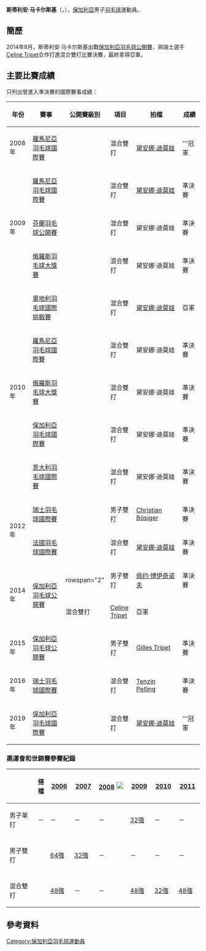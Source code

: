 {{noteTA|G1=Badminton}}
{{Infobox 羽球選手
| playername              = 斯蒂利安·马卡尔斯基<br/>{{lang|bg|Stilian Makarski}}
| image                   = 
| size                    = 
| caption                 = 
| birth_name              = 
| date_of_birth           = {{birth_date_and_age|1985|3|18}}
| place_of_birth          = 
| height                  = 
| weight                  = 
| event                   = 男子單打、男子雙打、混合雙打
| country                 = {{BUL}}
| years_started           = 
| handedness              = 
| coach                   = 
| highest_ranking         = 第28位（混雙-[[黛安娜·迪莫娃|迪莫娃]]）
| date_of_highest_ranking = 2010年1月21日<ref name="ranking">[http://bwfcontent.tournamentsoftware.com/ranking/player.aspx?id=10213&player=108294 BWF World Ranking - Ranking of Stilian MAKARSKI (15084)]{{en}}</ref>
| current_ranking         = 第351位（男單）<br/>第377位（男雙-[[安东尼·迪马尔特雷|迪马尔特雷]]）<br/>第459位（男雙-[[Gilles_Tripet|Tripet]]）<br/>第690位（男雙-[[亚历克斯·弗拉尔|弗拉尔]]）<br/>第1242位（男雙-[[Joel_Koenig|Koenig]]）<br/>第1242位（男雙-[[布拉戈韦斯特·基斯耶夫|基斯耶夫]]）<br/>第207位（混雙-[[Celine_Tripet|Tripet]]）
| date_of_current_ranking = 2015年11月26日<ref>[http://bwfcontent.tournamentsoftware.com/ranking/category.aspx?id=10213&category=472 BWF World Ranking - BWF世界排名榜 (11/26/2015) - Men's singles] {{Wayback|url=http://bwfcontent.tournamentsoftware.com/ranking/category.aspx?id=10213&category=472 |date=20181001165848 }}{{en}}</ref><ref>[http://bwfcontent.tournamentsoftware.com/ranking/category.aspx?id=10213&category=474 BWF World Ranking - BWF世界排名榜 (11/26/2015) - Men's doubles] {{Wayback|url=http://bwfcontent.tournamentsoftware.com/ranking/category.aspx?id=10213&category=474 |date=20181001162505 }}{{en}}</ref><ref>[http://bwfcontent.tournamentsoftware.com/ranking/category.aspx?id=10213&category=476 BWF World Ranking - BWF世界排名榜 (11/26/2015) - Mixed doubles] {{Wayback|url=http://bwfcontent.tournamentsoftware.com/ranking/category.aspx?id=10213&category=476 |date=20200402181529 }}{{en}}</ref>
| played                  = 104勝–103負（男單）<br/>74勝–69負（男雙）<br/>96勝–88負（混雙）
| titles                  = 
| bwf_profile             = 923837C7-454C-46B9-AEC6-CFAEA05EAF57
| bwf_id                  = 15084
| updated                 = 2015年11月30日
}}
{{MedalTableTop}}
{{MedalSport | 男子[[羽毛球|羽毛球]]}}
{{MedalCountry | {{BUL}}}}
{{MedalBottom}}
'''斯蒂利安·马卡尔斯基'''（{{lang-bg|'''Стилиян Макарски'''}}，{{bd|1985年|3月18日|}}），[[保加利亞|保加利亞]]男子[[羽毛球|羽毛球]]運動員。

==簡歷==
2014年8月，斯蒂利安·马卡尔斯基出戰[[2014年保加利亞羽毛球公開賽|保加利亞羽毛球公開賽]]，與瑞士選手[[Celine_Tripet|Celine Tripet]]合作打進混合雙打比賽決賽，最終拿得亞軍。

==主要比賽成績==
只列出曾進入準決賽的國際賽事成績：
{| class=wikitable style="text-align:center; font-size:small;" 
!width="50"|年份
!width="180"|賽事
!width="80"|公開賽級別
!width="60"|項目
!width="180"|拍檔
!width="50"|成績
|-
!rowspan="1"|2008年
|[[2008年羅馬尼亞羽毛球國際賽|羅馬尼亞羽毛球國際賽]]
|{{BWFIS}}
|混合雙打
|[[黛安娜·迪莫娃|黛安娜·迪莫娃]]
|bgcolor="gold"|'''冠軍
|-
!rowspan="3"|2009年
|[[2009年羅馬尼亞羽毛球國際賽|羅馬尼亞羽毛球國際賽]]
|{{BWFIS}}
|混合雙打
|[[黛安娜·迪莫娃|黛安娜·迪莫娃]]
|bgcolor="#b8860b"|準決賽
|-
|[[2009年芬蘭羽毛球公開賽|芬蘭羽毛球公開賽]]
|{{BWFIC}}
|混合雙打
|黛安娜·迪莫娃
|bgcolor="#b8860b"|準決賽
|-
|[[2009年俄羅斯羽毛球大獎賽|俄羅斯羽毛球大獎賽]]
|{{BWFGP}}
|混合雙打
|黛安娜·迪莫娃
|bgcolor="#b8860b"|準決賽
|-
!rowspan="5"|2010年
|[[2010年奧地利羽毛球國際挑戰賽|奧地利羽毛球國際挑戰賽]]
|{{BWFIC}}
|混合雙打
|[[黛安娜·迪莫娃|黛安娜·迪莫娃]]
|bgcolor="silver"|亞軍
|-
|[[2010年羅馬尼亞羽毛球國際賽|羅馬尼亞羽毛球國際賽]]
|{{BWFIS}}
|混合雙打
|黛安娜·迪莫娃
|bgcolor="#b8860b"|準決賽
|-
|[[2010年俄羅斯羽毛球大獎賽|俄羅斯羽毛球大獎賽]]
|{{BWFGP}}
|混合雙打
|黛安娜·迪莫娃
|bgcolor="#b8860b"|準決賽
|-
|[[2010年保加利亞羽毛球國際賽|保加利亞羽毛球國際賽]]
|{{BWFIC}}
|混合雙打
|黛安娜·迪莫娃
|bgcolor="#b8860b"|準決賽
|-
|[[2010年意大利羽毛球國際賽|意大利羽毛球國際賽]]
|{{BWFIC}}
|混合雙打
|黛安娜·迪莫娃
|bgcolor="#b8860b"|準決賽
|-
!rowspan="2"|2012年
|[[2012年瑞士羽毛球國際賽|瑞士羽毛球國際賽]]
|{{BWFIC}}
|男子雙打
|{{flagicon|SUI}} [[Christian_Bösiger|Christian Bösiger]]
|bgcolor="#b8860b"|準決賽
|-
|[[2012年法國羽毛球國際賽|法國羽毛球國際賽]]
|{{BWFIS}}
|混合雙打
|[[黛安娜·迪莫娃|黛安娜·迪莫娃]]
|bgcolor="#b8860b"|準決賽
|-
!rowspan="2"|2014年
|rowspan="2"|[[2014年保加利亞羽毛球公開賽|保加利亞羽毛球公開賽]]
|rowspan="2" {{BWFIS}}
|男子雙打
|[[佩约·博伊奇诺夫|佩约·博伊奇诺夫]]
|bgcolor="#b8860b"|準決賽
|-
|混合雙打
|{{flagicon|SUI}} [[Celine_Tripet|Celine Tripet]]
|bgcolor="silver"|亞軍
|-
!rowspan="1"|2015年
|[[2015年保加利亞羽毛球公開賽|保加利亞羽毛球公開賽]]
|{{BWFIS}}
|男子雙打
|{{flagicon|SUI}} [[Gilles_Tripet|Gilles Tripet]]
|bgcolor="#b8860b"|準決賽
|-
!rowspan="1"|2016年
|[[2016年瑞士羽毛球國際賽|瑞士羽毛球國際賽]]
|{{BWFIS}}
|混合雙打
|{{flagicon|SUI}} [[Tenzin_Pelling|Tenzin Pelling]]
|bgcolor="#b8860b"|準決賽
|-
!rowspan="1"|2019年
|[[2019年保加利亞羽毛球國際賽|保加利亞羽毛球國際賽]]
|{{BWFFS}}
|混合雙打
|[[黛安娜·迪莫娃|黛安娜·迪莫娃]]
|bgcolor="gold"|'''冠軍
|}
{{BWF賽事級別索引}}

===奧運會和世錦賽參賽紀錄===
{| class=wikitable style="text-align:center; font-size:small;" 
!
!搭檔
!width="50"|[[2006年世界羽毛球錦標賽|2006]]
!width="50"|[[2007年世界羽毛球錦標賽|2007]]
!width="80"|[[2008年夏季奧林匹克運動會羽毛球比賽|2008]] [[File:Olympic_rings_without_rims.svg|20px]]
!width="50"|[[2009年世界羽毛球錦標賽|2009]]
!width="50"|[[2010年世界羽毛球錦標賽|2010]]
!width="50"|[[2011年世界羽毛球錦標賽|2011]]
|-
!width="80"|男子單打
|－
|－
|－
|－
|[[2009年世界羽毛球錦標賽男子單打項目|32強]]
|－
|－
|-
|
|-
!width="80"|男子雙打
|align="left"|{{nowrap|[[Vladimir_Metodiev|Vladimir Metodiev]]}}
|[[2006年世界羽毛球錦標賽男子雙打項目|64強]]
|[[2007年世界羽毛球錦標賽男子雙打項目|32強]]
|－
|－
|－
|－
|-
|
|-
!width="80"|混合雙打
|align="left"|{{nowrap|[[黛安娜·迪莫娃|黛安娜·迪莫娃]]}}
|[[2006年世界羽毛球錦標賽混合雙打項目|48強]]
|－
|－
|[[2009年世界羽毛球錦標賽混合雙打項目|48強]]
|[[2010年世界羽毛球錦標賽混合雙打項目|32強]]
|[[2011年世界羽毛球錦標賽混合雙打項目|48強]]
|}

==參考資料==
{{Reflist}}

{{DEFAULTSORT:Makarski, Stilian}}
[[Category:保加利亞羽毛球運動員|Category:保加利亞羽毛球運動員]]